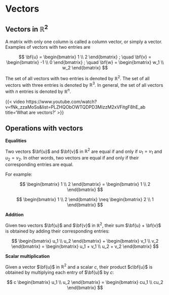 # Vectors

## Vectors in $\mathbb{R}^2$ {.unnumbered}

A matrix with only one column is called a column vector, or simply a vector. Examples of vectors with two entries are

$$
\bf{u} = 
\begin{bmatrix}
1 \\
2
\end{bmatrix}
;
\quad
\bf{v} = 
\begin{bmatrix}
-1 \\
0
\end{bmatrix}
;
\quad
\bf{w} = 
\begin{bmatrix}
w_1 \\
w_2
\end{bmatrix}
$$

The set of all vectors with two entries is denoted by $\mathbb{R}^2$. The set of all vectors with three entries is denoted by $\mathbb{R}^3$. In general, the set of all vectors with $n$ entries is denoted by $\mathbb{R}^n$.

{{< video https://www.youtube.com/watch?v=fNk_zzaMoSs&list=PLZHQObOWTQDPD3MizzM2xVFitgF8hE_ab title='What are vectors?' >}} 

## Operations with vectors {.unnumbered}

**Equalities**

Two vectors $\bf{u}$ and $\bf{v}$ in $\mathbb{R}^2$ are equal if and only if $u_1 = v_1$ and $u_2 = v_2$. In other words, two vectors are equal if and only if their corresponding entries are equal.

For example:

$$
\begin{bmatrix}
1 \\
2
\end{bmatrix}
=
\begin{bmatrix}
1 \\
2
\end{bmatrix}
$$

$$
\begin{bmatrix}
1 \\
2
\end{bmatrix}
\neq
\begin{bmatrix}
2 \\
1
\end{bmatrix}
$$

**Addition**

Given two vectors $\bf{u}$ and $\bf{v}$ in $\mathbb{R}^2$, their sum $\bf{u} + \bf{v}$ is obtained by adding their corresponding entries:

$$
\begin{bmatrix}
u_1 \\
u_2
\end{bmatrix}
+
\begin{bmatrix}
v_1 \\
v_2
\end{bmatrix}
=
\begin{bmatrix}
u_1 + v_1 \\
u_2 + v_2
\end{bmatrix}
$$


**Scalar multiplication**

Given a vector $\bf{u}$ in $\mathbb{R}^2$ and a scalar $c$, their product $c\bf{u}$ is obtained by multiplying each entry of $\bf{u}$ by $c$:

$$
c
\begin{bmatrix}
u_1 \\
u_2
\end{bmatrix}
=
\begin{bmatrix}
cu_1 \\
cu_2
\end{bmatrix}
$$




